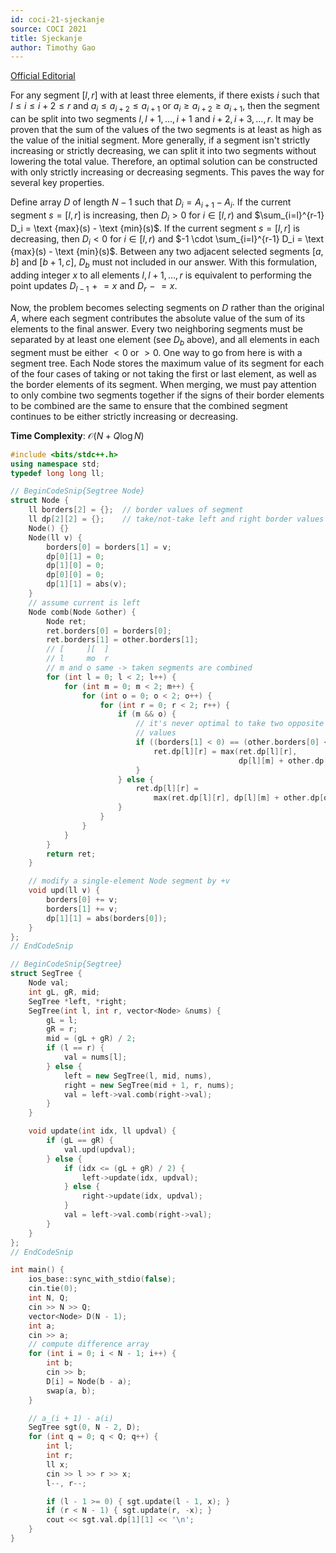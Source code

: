 ```yaml
---
id: coci-21-sjeckanje
source: COCI 2021
title: Sjeckanje
author: Timothy Gao
---
```


[Official Editorial](https://dmoj.ca/problem/coci20c5p5/editorial)

For any segment $[l, r]$ with at least three elements, if there exists $i$ such that $l\le i\le i+2\le r$ and $a_i \leq a_{i+2} \leq a_{i+1}$ or $a_i \geq a_{i+2} \geq a_{i+1}$, then the segment can be split into two segments $l, l+1, \dots, i+1$ and $i+2, i+3, \dots, r$. It may be proven that the sum of the values of the two segments is at least as high as the value of the initial segment. More generally, if a segment isn't strictly increasing or strictly decreasing, we can split it into two segments without lowering the total value. Therefore, an optimal solution can be constructed with only strictly increasing or decreasing segments. This paves the way for several key properties.

Define array $D$ of length $N-1$ such that $D_i = A_{i+1} - A_i$. If the current segment $s = [l, r]$ is increasing, then $D_i > 0$ for $i \in [l, r)$ and $\sum_{i=l}^{r-1} D_i = \text {max}(s) - \text {min}(s)$. If the current segment $s = [l, r]$ is decreasing, then $D_i < 0$ for $i \in [l, r)$ and $-1 \cdot \sum_{i=l}^{r-1} D_i = \text {max}(s) - \text {min}(s)$. Between any two adjacent selected segments $[a, b]$ and $[b+1, c]$, $D_b$ must not included in our answer. With this formulation, adding integer $x$ to all elements $l, l+1, \dots, r$ is equivalent to performing the point updates $D_{l-1}\mathrel{+}=x$ and $D_{r}\mathrel{-}=x$.

Now, the problem becomes selecting segments on $D$ rather than the original $A$, where each segment contributes the absolute value of the sum of its elements to the final answer. Every two neighboring segments must be separated by at least one element (see $D_b$ above), and all elements in each segment must be either $< 0$ or $> 0$. One way to go from here is with a segment tree. Each Node stores the maximum value of its segment for each of the four cases of taking or not taking the first or last element, as well as the border elements of its segment.  When merging, we must pay attention to only combine two segments together if the signs of their border elements to be combined are the same to ensure that the combined segment continues to be either strictly increasing or decreasing.

**Time Complexity**: $\mathcal O(N + Q\log N)$

<LanguageSection>
<CPPSection>

```cpp
#include <bits/stdc++.h>
using namespace std;
typedef long long ll;

// BeginCodeSnip{Segtree Node}
struct Node {
	ll borders[2] = {};  // border values of segment
	ll dp[2][2] = {};    // take/not-take left and right border values
	Node() {}
	Node(ll v) {
		borders[0] = borders[1] = v;
		dp[0][1] = 0;
		dp[1][0] = 0;
		dp[0][0] = 0;
		dp[1][1] = abs(v);
	}
	// assume current is left
	Node comb(Node &other) {
		Node ret;
		ret.borders[0] = borders[0];
		ret.borders[1] = other.borders[1];
		// [	 ][	 ]
		// l	 mo	 r
		// m and o same -> taken segments are combined
		for (int l = 0; l < 2; l++) {
			for (int m = 0; m < 2; m++) {
				for (int o = 0; o < 2; o++) {
					for (int r = 0; r < 2; r++) {
						if (m && o) {
							// it's never optimal to take two opposite sign
							// values
							if ((borders[1] < 0) == (other.borders[0] < 0)) {
								ret.dp[l][r] = max(ret.dp[l][r],
								                   dp[l][m] + other.dp[o][r]);
							}
						} else {
							ret.dp[l][r] =
							    max(ret.dp[l][r], dp[l][m] + other.dp[o][r]);
						}
					}
				}
			}
		}
		return ret;
	}

	// modify a single-element Node segment by +v
	void upd(ll v) {
		borders[0] += v;
		borders[1] += v;
		dp[1][1] = abs(borders[0]);
	}
};
// EndCodeSnip

// BeginCodeSnip{Segtree}
struct SegTree {
	Node val;
	int gL, gR, mid;
	SegTree *left, *right;
	SegTree(int l, int r, vector<Node> &nums) {
		gL = l;
		gR = r;
		mid = (gL + gR) / 2;
		if (l == r) {
			val = nums[l];
		} else {
			left = new SegTree(l, mid, nums),
			right = new SegTree(mid + 1, r, nums);
			val = left->val.comb(right->val);
		}
	}

	void update(int idx, ll updval) {
		if (gL == gR) {
			val.upd(updval);
		} else {
			if (idx <= (gL + gR) / 2) {
				left->update(idx, updval);
			} else {
				right->update(idx, updval);
			}
			val = left->val.comb(right->val);
		}
	}
};
// EndCodeSnip

int main() {
	ios_base::sync_with_stdio(false);
	cin.tie(0);
	int N, Q;
	cin >> N >> Q;
	vector<Node> D(N - 1);
	int a;
	cin >> a;
	// compute difference array
	for (int i = 0; i < N - 1; i++) {
		int b;
		cin >> b;
		D[i] = Node(b - a);
		swap(a, b);
	}

	// a_(i + 1) - a(i)
	SegTree sgt(0, N - 2, D);
	for (int q = 0; q < Q; q++) {
		int l;
		int r;
		ll x;
		cin >> l >> r >> x;
		l--, r--;

		if (l - 1 >= 0) { sgt.update(l - 1, x); }
		if (r < N - 1) { sgt.update(r, -x); }
		cout << sgt.val.dp[1][1] << '\n';
	}
}
```

</CPPSection>
</LanguageSection>
